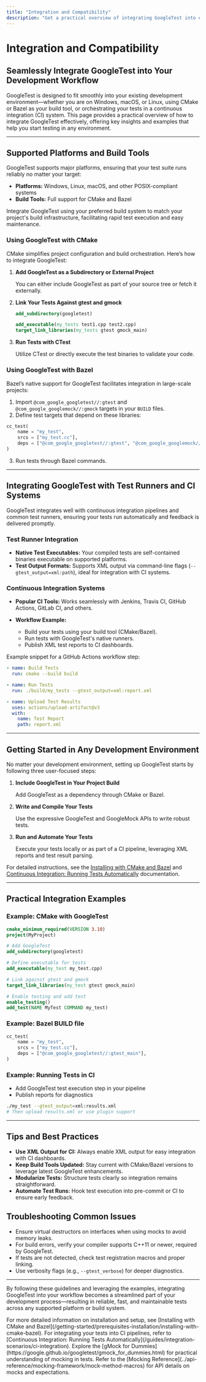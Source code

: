 ```yaml
---
title: "Integration and Compatibility"
description: "Get a practical overview of integrating GoogleTest into existing workflows—covering supported platforms, build tools (CMake, Bazel), and examples of test runner and CI system integrations. Learn the essentials for getting started in any development environment."
---
```


# Integration and Compatibility

## Seamlessly Integrate GoogleTest into Your Development Workflow

GoogleTest is designed to fit smoothly into your existing development environment—whether you are on Windows, macOS, or Linux, using CMake or Bazel as your build tool, or orchestrating your tests in a continuous integration (CI) system. This page provides a practical overview of how to integrate GoogleTest effectively, offering key insights and examples that help you start testing in any environment.

---

## Supported Platforms and Build Tools

GoogleTest supports major platforms, ensuring that your test suite runs reliably no matter your target:

- **Platforms:** Windows, Linux, macOS, and other POSIX-compliant systems
- **Build Tools:** Full support for CMake and Bazel 

Integrate GoogleTest using your preferred build system to match your project's build infrastructure, facilitating rapid test execution and easy maintenance.

### Using GoogleTest with CMake

CMake simplifies project configuration and build orchestration. Here’s how to integrate GoogleTest:

1. **Add GoogleTest as a Subdirectory or External Project**

   You can either include GoogleTest as part of your source tree or fetch it externally.

2. **Link Your Tests Against gtest and gmock**

   ```cmake
   add_subdirectory(googletest)

   add_executable(my_tests test1.cpp test2.cpp)
   target_link_libraries(my_tests gtest gmock_main)
   ```

3. **Run Tests with CTest**

   Utilize CTest or directly execute the test binaries to validate your code.

### Using GoogleTest with Bazel

Bazel’s native support for GoogleTest facilitates integration in large-scale projects:

1. Import `@com_google_googletest//:gtest` and `@com_google_googlemock//:gmock` targets in your `BUILD` files.
2. Define test targets that depend on these libraries:

```python
cc_test(
    name = "my_test",
    srcs = ["my_test.cc"],
    deps = ["@com_google_googletest//:gtest", "@com_google_googlemock//:gmock"],
)
```

3. Run tests through Bazel commands.

---

## Integrating GoogleTest with Test Runners and CI Systems

GoogleTest integrates well with continuous integration pipelines and common test runners, ensuring your tests run automatically and feedback is delivered promptly.

### Test Runner Integration

- **Native Test Executables:** Your compiled tests are self-contained binaries executable on supported platforms.
- **Test Output Formats:** Supports XML output via command-line flags (`--gtest_output=xml:path`), ideal for integration with CI systems.

### Continuous Integration Systems

- **Popular CI Tools:** Works seamlessly with Jenkins, Travis CI, GitHub Actions, GitLab CI, and others.
- **Workflow Example:**

   - Build your tests using your build tool (CMake/Bazel).
   - Run tests with GoogleTest's native runners.
   - Publish XML test reports to CI dashboards.

Example snippet for a GitHub Actions workflow step:

```yaml
- name: Build Tests
  run: cmake --build build

- name: Run Tests
  run: ./build/my_tests --gtest_output=xml:report.xml

- name: Upload Test Results
  uses: actions/upload-artifact@v3
  with:
    name: Test Report
    path: report.xml
```

---

## Getting Started in Any Development Environment

No matter your development environment, setting up GoogleTest starts by following three user-focused steps:

1. **Include GoogleTest in Your Project Build**

   Add GoogleTest as a dependency through CMake or Bazel.

2. **Write and Compile Your Tests**

   Use the expressive GoogleTest and GoogleMock APIs to write robust tests.

3. **Run and Automate Your Tests**

   Execute your tests locally or as part of a CI pipeline, leveraging XML reports and test result parsing.

For detailed instructions, see the [Installing with CMake and Bazel](https://github.com/google/googletest/tree/main/docs/prerequisites-installation/installing-with-cmake-bazel) and [Continuous Integration: Running Tests Automatically](https://github.com/google/googletest/tree/main/guides/integration-scenarios/ci-integration) documentation.

---

## Practical Integration Examples

### Example: CMake with GoogleTest

```cmake
cmake_minimum_required(VERSION 3.10)
project(MyProject)

# Add GoogleTest
add_subdirectory(googletest)

# Define executable for tests
add_executable(my_test my_test.cpp)

# Link against gtest and gmock
target_link_libraries(my_test gtest gmock_main)

# Enable testing and add test
enable_testing()
add_test(NAME MyTest COMMAND my_test)
```

### Example: Bazel BUILD file

```python
cc_test(
    name = "my_test",
    srcs = ["my_test.cc"],
    deps = ["@com_google_googletest//:gtest_main"],
)
```

### Example: Running Tests in CI

- Add GoogleTest test execution step in your pipeline
- Publish reports for diagnostics

```bash
./my_test --gtest_output=xml:results.xml
# Then upload results.xml or use plugin support
```

---

## Tips and Best Practices

- **Use XML Output for CI:** Always enable XML output for easy integration with CI dashboards.
- **Keep Build Tools Updated:** Stay current with CMake/Bazel versions to leverage latest GoogleTest enhancements.
- **Modularize Tests:** Structure tests clearly so integration remains straightforward.
- **Automate Test Runs:** Hook test execution into pre-commit or CI to ensure early feedback.

## Troubleshooting Common Issues

- Ensure virtual destructors on interfaces when using mocks to avoid memory leaks.
- For build errors, verify your compiler supports C++11 or newer, required by GoogleTest.
- If tests are not detected, check test registration macros and proper linking.
- Use verbosity flags (e.g., `--gtest_verbose`) for deeper diagnostics.

---

By following these guidelines and leveraging the examples, integrating GoogleTest into your workflow becomes a streamlined part of your development process—resulting in reliable, fast, and maintainable tests across any supported platform or build system.


<Info>
For more detailed information on installation and setup, see [Installing with CMake and Bazel](/getting-started/prerequisites-installation/installing-with-cmake-bazel).
</Info>

<Info>
For integrating your tests into CI pipelines, refer to [Continuous Integration: Running Tests Automatically](/guides/integration-scenarios/ci-integration).
</Info>

<Info>
Explore the [gMock for Dummies](https://google.github.io/googletest/gmock_for_dummies.html) for practical understanding of mocking in tests.
</Info>

<Info>
Refer to the [Mocking Reference](../api-reference/mocking-framework/mock-method-macros) for API details on mocks and expectations.
</Info>